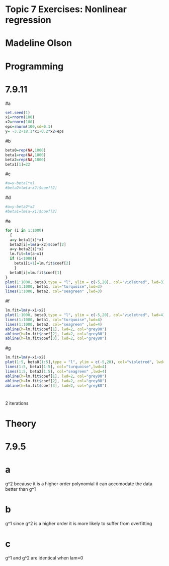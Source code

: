 # Topic 7 Exercises: Nonlinear regression

# Madeline Olson

# Programming

# 7.9.11

#a
```r
set.seed(1)
x1=rnorm(100)
x2=rnorm(100)
eps=rnorm(100,sd=0.1)
y= -3.2+18.1*x1-0.2*x2+eps
```

#b
```r
beta0=rep(NA,1000)
beta1=rep(NA,1000)
beta2=rep(NA,1000)
beta1[1]=22
```

#c
```r
#a=y-beta1*x1
#beta2=lm(a~x2)$coef[2]
```

#d
```r
#a=y-beta2*x2
#beta1=lm(a~x1)$coef[2]
```

#e
```r
for (i in 1:1000)
  {
  a=y-beta1[i]*x1
  beta2[i]=lm(a~x2)$coef[2]
  a=y-beta2[i]*x2
  lm.fit=lm(a~x1)
  if (i<1000){
    beta1[i+1]=lm.fit$coef[2]
    }
  beta0[i]=lm.fit$coef[1]
}
plot(1:1000, beta0,type = "l", ylim = c(-5,20), col="violetred", lwd=3)
lines(1:1000, beta1, col="turquoise",lwd=3)
lines(1:1000, beta2, col="seagreen" ,lwd=3)
```

#f
```r
lm.fit=lm(y~x1+x2)
plot(1:1000, beta0,type = "l", ylim = c(-5,20), col="violetred", lwd=4)
lines(1:1000, beta1, col="turquoise",lwd=4)
lines(1:1000, beta2, col="seagreen" ,lwd=4)
abline(h=lm.fit$coef[1], lwd=2, col="grey80")
abline(h=lm.fit$coef[2], lwd=2, col="grey80")
abline(h=lm.fit$coef[3], lwd=2, col="grey80")
```

#g
```r
lm.fit=lm(y~x1+x2)
plot(1:5, beta0[1:5],type = "l", ylim = c(-5,20), col="violetred", lwd=4)
lines(1:5, beta1[1:5], col="turquoise",lwd=4)
lines(1:5, beta2[1:5], col="seagreen" ,lwd=4)
abline(h=lm.fit$coef[1], lwd=2, col="grey80")
abline(h=lm.fit$coef[2], lwd=2, col="grey80")
abline(h=lm.fit$coef[3], lwd=2, col="grey80")
```

#
2 iterations

# Theory

# 7.9.5

# a
g^2 because it is a higher order polynomial it can accomodate the data better than g^1

# b
g^1 since g^2 is a higher order it is more likely to suffer from overfitting

# c
g^1 and g^2 are identical when lam=0
